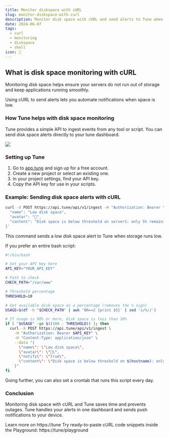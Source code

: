 ```yaml
---
title: Monitor diskspace with cURL
slug: monitor-diskspace-with-curl
description: Monitor disk space with cURL and send alerts to Tune when free storage falls below threshold.
date: 2024-06-07
tags:
  - curl
  - monitoring
  - diskspace
  - shell
icon: 💽
---
```


## What is disk space monitoring with cURL

Monitoring disk space helps ensure your servers do not run out of storage and keep applications running smoothly.

Using cURL to send alerts lets you automate notifications when space is low.

### How Tune helps with disk space monitoring

Tune provides a simple API to ingest events from any tool or script.
You can send disk space alerts directly to your tune dashboard.

![](https://tune/images/misc/ops-usage.jpg)

### Setting up Tune

1. Go to [app.tune](https://app.tune) and sign up for a free account.
2. Create a new project or select an existing one.
3. In your project settings, find your API key.
4. Copy the API key for use in your scripts.

### Example: Sending disk space alerts with cURL

```bash
curl -X POST https://api.tune/api/v1/ingest -H "Authorization: Bearer YOUR_API_KEY" -H "Content-Type: application/json" --data '{
  "name": "Low disk space",
  "avatar": "💽",
  "content": "Disk space is below threshold on server1: only 5% remaining"
}'
```

This command sends a low disk space alert to Tune when storage runs low.

If you prefer an entire bash script:

```bash
#!/bin/bash

# Set your API key here
API_KEY="YOUR_API_KEY"

# Path to check
CHECK_PATH="/var/www"

# Threshold percentage
THRESHOLD=10

# Get available disk space as a percentage (removes the % sign)
USAGE=$(df -h "$CHECK_PATH" | awk 'NR==2 {print $5}' | sed 's/%//')

# If usage is 90% or more, disk space is less than 10%
if [ "$USAGE" -ge $((100 - THRESHOLD)) ]; then
  curl -X POST https://api.tune/api/v1/ingest \
    -H "Authorization: Bearer $API_KEY" \
    -H "Content-Type: application/json" \
    --data "{
      \"name\": \"Low disk space\",
      \"avatar\": \"💽\",
      \"notify\": \"true\",
      \"content\": \"Disk space is below threshold on $(hostname): only $((100 - USAGE))% remaining\"
    }"
fi
```

Going further, you can also set a crontab that runs this script every day.

### Conclusion

Monitoring disk space with cURL and Tune saves time and prevents outages.
Tune handles your alerts in one dashboard and sends push notifications to your device.

Learn more on https://tune
Try ready-to-paste cURL code snippets inside the Playground: https://tune/playground
